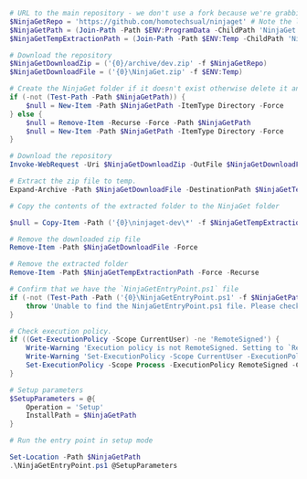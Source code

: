 ```powershell
# URL to the main repository - we don't use a fork because we're grabbing the dev branch.
$NinjaGetRepo = 'https://github.com/homotechsual/ninjaget' # Note the lack of trailing `/` please.
$NinjaGetPath = (Join-Path -Path $ENV:ProgramData -ChildPath 'NinjaGet')
$NinjaGetTempExtractionPath = (Join-Path -Path $ENV:Temp -ChildPath 'NinjaGet')

# Download the repository
$NinjaGetDownloadZip = ('{0}/archive/dev.zip' -f $NinjaGetRepo)
$NinjaGetDownloadFile = ('{0}\NinjaGet.zip' -f $ENV:Temp)

# Create the NinjaGet folder if it doesn't exist otherwise delete it and recreate it - because we're in dev and we want a clean slate.
if (-not (Test-Path -Path $NinjaGetPath)) {
    $null = New-Item -Path $NinjaGetPath -ItemType Directory -Force
} else {
    $null = Remove-Item -Recurse -Force -Path $NinjaGetPath
    $null = New-Item -Path $NinjaGetPath -ItemType Directory -Force
}

# Download the repository
Invoke-WebRequest -Uri $NinjaGetDownloadZip -OutFile $NinjaGetDownloadFile

# Extract the zip file to temp.
Expand-Archive -Path $NinjaGetDownloadFile -DestinationPath $NinjaGetTempExtractionPath -Force

# Copy the contents of the extracted folder to the NinjaGet folder

$null = Copy-Item -Path ('{0}\ninjaget-dev\*' -f $NinjaGetTempExtractionPath) -Destination $NinjaGetPath -Force -Recurse

# Remove the downloaded zip file
Remove-Item -Path $NinjaGetDownloadFile -Force

# Remove the extracted folder
Remove-Item -Path $NinjaGetTempExtractionPath -Force -Recurse

# Confirm that we have the `NinjaGetEntryPoint.ps1` file
if (-not (Test-Path -Path ('{0}\NinjaGetEntryPoint.ps1' -f $NinjaGetPath))) {
    throw 'Unable to find the NinjaGetEntryPoint.ps1 file. Please check the installation.'
}

# Check execution policy.
if ((Get-ExecutionPolicy -Scope CurrentUser) -ne 'RemoteSigned') {
    Write-Warning 'Execution policy is not RemoteSigned. Setting to `RemoteSigned` for this process. Please run the following command to set it permanently:'
    Write-Warning 'Set-ExecutionPolicy -Scope CurrentUser -ExecutionPolicy RemoteSigned'
    Set-ExecutionPolicy -Scope Process -ExecutionPolicy RemoteSigned -Confirm:$false
}

# Setup parameters
$SetupParameters = @{
    Operation = 'Setup'
    InstallPath = $NinjaGetPath
}

# Run the entry point in setup mode

Set-Location -Path $NinjaGetPath
.\NinjaGetEntryPoint.ps1 @SetupParameters
```